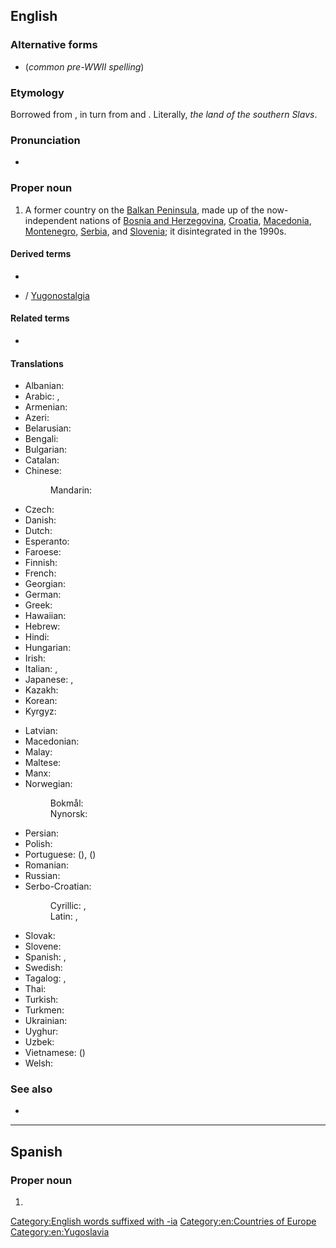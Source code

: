==English==
{{wikipedia}}

===Alternative forms===
* {{l|en|Jugoslavia}} (''common pre-WWII spelling'')

===Etymology===
Borrowed from {{bor|en|sh|Jugoslavija|notext=1}}, in turn from {{m|sh|jug|jugo|south}} and {{m|sh|slavija||''slavia'', the land of the [[Slav]]s}}. Literally, ''the land of the southern Slavs''.

===Pronunciation===
* {{IPA|/juːɡəˈslɑːvi.ə/|lang=en}}

===Proper noun===
{{en-proper noun}}

# {{senseid|en|Q36704}}A former country on the [[Balkan Peninsula]], made up of the now-independent nations of [[Bosnia and Herzegovina]], [[Croatia]], [[Macedonia]], [[Montenegro]], [[Serbia]], and [[Slovenia]]; it disintegrated in the 1990s.

====Derived terms====
* {{l|en|Yugosphere}}
* {{l|en|Yugo-nostalgia}} / [[Yugonostalgia]]

====Related terms====
* {{l|en|Yugoslav}}

====Translations====
{{trans-top|id=Q36704|former country in the Balkans}}
* Albanian: {{t|sq|Jugosllavia}}
* Arabic: {{t|ar|يُوغُسْلَافِيَا|f|tr=yūḡoslāviyā}}, {{t|ar|يُوجُوسْلَافِيَا|f|tr=yūgoslāviyā}}
* Armenian: {{t|hy|Հարավսլավիա}}
* Azeri: {{t|az|Yuqoslaviya}}
* Belarusian: {{t|be|Югасла́вія|f}}
* Bengali: {{t|bn|যুগোশ্লাভিয়া}}
* Bulgarian: {{t|bg|Югосла́вия|f}}
* Catalan: {{t|ca|Iugoslàvia|f}}
* Chinese:
*: Mandarin: {{t+|cmn|南斯拉夫|tr=Nánsīlāfū|sc=Hani}}
* Czech: {{t+|cs|Jugoslávie|f}}
* Danish: {{t|da|Jugoslavien}}
* Dutch: {{t+|nl|Joegoslavië|n}}
* Esperanto: {{t|eo|Jugoslavio}}
* Faroese: {{t|fo|Jugoslavia}}
* Finnish: {{t+|fi|Jugoslavia}}
* French: {{t+|fr|Yougoslavie|f}}
* Georgian: {{t|ka|იუგოსლავია}}
* German: {{t+|de|Jugoslawien|n}}
* Greek: {{t+|el|Γιουγκοσλαβία|f}}
* Hawaiian: {{t|haw|Iugosolawia}}
* Hebrew: {{t|he|יוגוסלביה}}
* Hindi: {{t|hi|यूगोस्लाविया}}
* Hungarian: {{t+|hu|Jugoszlávia}}
* Irish: {{t|ga|Iúgslaiv|f|alt=an Iúgslaiv}}
* Italian: {{t|it|Jugoslavia}}, {{t+|it|Iugoslavia|f}}
* Japanese: {{t|ja|ユーゴスラビア|tr=Yūgosurabia}}, {{t|ja|ユーゴスラヴィア|tr=Yūgosuravia}}
* Kazakh: {{t|kk|Югославия|sc=Cyrl}}
* Korean: {{t|ko|^유고슬라비아}}
* Kyrgyz: {{t+|ky|Югославия|sc=Cyrl}}
{{trans-mid}}
* Latvian: {{t|lv|Dienvidslāvija|f}}
* Macedonian: {{t+|mk|Југославија|f}}
* Malay: {{t|ms|Yugoslavia}}
* Maltese: {{t|mt|Jugoslavja|f|alt=il-Jugoslavja}}
* Manx: {{t|gv|Yn [[Yugoslaavey]]}}
* Norwegian:
*: Bokmål: {{t|nb|Jugoslavia}}
*: Nynorsk: {{t|nn|Jugoslavia}}
* Persian: {{t|fa|یوگسلاوی|tr=yugoslâvi}}
* Polish: {{t+|pl|Jugosławia|f}}
* Portuguese: {{t+|pt|Jugoslávia|f}} ({{qualifier|Portugal}}), {{t+|pt|Iugoslávia|f}} ({{qualifier|Brazil}})
* Romanian: {{t|ro|Iugoslavia|f}}
* Russian: {{t+|ru|Югосла́вия|f}}
* Serbo-Croatian:
*: Cyrillic: {{t|sh|Југо̀сла̄вија|f|sc=Cyrl}}, {{t|sh|Југосла̏вија|f|sc=Cyrl}}
*: Latin: {{t+|sh|Jugòslāvija|f}}, {{t+|sh|Jugoslȁvija|f}}
* Slovak: {{t|sk|Juhoslávia|f}}
* Slovene: {{t+|sl|Jugoslávija|f}}
* Spanish: {{t+|es|Yugoslavia|f}}, {{t|es|Yugoeslavia|f}}
* Swedish: {{t+|sv|Jugoslavien}}
* Tagalog: {{t|tl|Yugoslabya}}, {{t|tl|Hugoslabya}}
* Thai: {{t|th|ยูโกสลาเวีย}}
* Turkish: {{t+|tr|Yugoslavya}}
* Turkmen: {{t|tk|Ýugoslawiýa}}
* Ukrainian: {{t|uk|Югосла́вія|f}}
* Uyghur: {{t|ug|يۇگوسلاۋىيە}}
* Uzbek: {{t|uz|Yugoslaviya}}
* Vietnamese: {{t+|vi|Nam Tư}} ({{t|vi|南斯|sc=Hani}})
* Welsh: {{t+|cy|Iwgoslafia}}
{{trans-bottom}}

===See also===
* {{l|en|Appendix:Countries of the world}}

[[Category:English words suffixed with -ia]]
[[Category:en:Countries of Europe]]
[[Category:en:Yugoslavia]]

----

==Spanish==

===Proper noun===
{{es-proper noun}}

# {{l|en|Yugoslavia}}